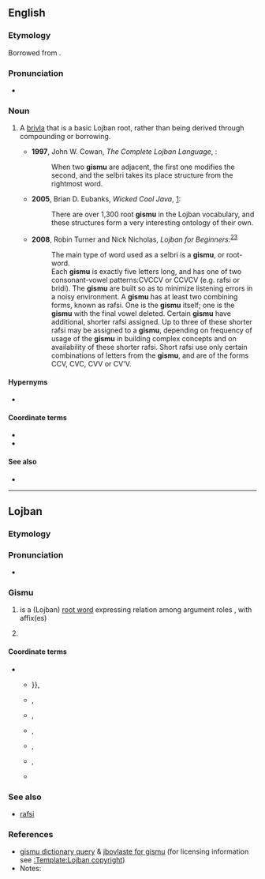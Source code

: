==English==
{{wikipedia|Lojban grammar}}

===Etymology===
Borrowed from {{bor|en|jbo|gismu|notext=1}}.

===Pronunciation===
* {{IPA|/ˈɡiːs.muː/|lang=en}}

===Noun===
{{en-noun|gismu}}

# {{lb|en|Lojban|_|grammar}} A [[brivla]] that is a basic Lojban root, rather than being derived through compounding or borrowing.
#* '''1997''', John W. Cowan, ''The Complete Lojban Language'', {{ISBN|0966028309}}:
#*: When two '''gismu''' are adjacent, the first one modifies the second, and the selbri takes its place structure from the rightmost word.
#* '''2005''', Brian D. Eubanks, ''Wicked Cool Java'', [http://books.google.com/books?vid=ISBN1593270615&id=diqHjRjMhW0C&pg=PA91&lpg=PA91&dq=gismu&sig=595_-1oi-rueN1aFqJhXGlYn9Fc]:
#*: There are over 1,300 root '''gismu''' in the Lojban vocabulary, and these structures form a very interesting ontology of their own.
#* '''2008''', Robin Turner and Nick Nicholas, ''Lojban for Beginners'':<sup>[http://jbotcan.org/docs/l4b/less2.html]</sup><sup>[http://www.lojban.org/tiki/tiki-index.php?page=Lojban%20Tutorial:%20Lesson%202]</sup>
#*: The main type of word used as a selbri is a '''gismu''', or root-word.
#*: Each '''gismu''' is exactly five letters long, and has one of two consonant-vowel patterns:CVCCV or CCVCV (e.g. rafsi or bridi). The '''gismu''' are built so as to minimize listening errors in a noisy environment. A '''gismu''' has at least two combining forms, known as rafsi. One is the '''gismu''' itself; one is the '''gismu''' with the final vowel deleted. Certain '''gismu''' have additional, shorter rafsi assigned. Up to three of these shorter rafsi may be assigned to a '''gismu''', depending on frequency of usage of the '''gismu''' in building complex concepts and on availability of these shorter rafsi. Short rafsi use only certain combinations of letters from the '''gismu''', and are of the forms CCV, CVC, CVV or CV'V.

====Hypernyms====
* {{l|en|brivla}}

====Coordinate terms====
* {{l|en|lujvo}}
* {{l|en|fu'ivla}}

====See also====
* {{l|en|rafsi}}

----

==Lojban==

===Etymology===
{{jbo-etym
|zh='''g'''eniuan|zh_t=根源|zh_tr=gēnyuán
|en=be'''is'''|en_t=base
|hi='''mu'''l|hi_t=मूल
|es=ra'''is'''|es_t=raíz
}}

===Pronunciation===
* {{IPA|/ˈɡismu/|lang=jbo}}

===Gismu===
{{jbo-gismu|gim|gi'u}}

# {{lb|jbo|grammar}} {{lb|jbo|selbri}} {{sumti|1}} is a (Lojban) [[root word]] expressing relation {{sumti|2}} among argument roles {{sumti|3}}, with affix(es) {{sumti|4}}
# {{lb|jbo|grammar}} {{lb|jbo|sumti}} {{l|en|root word}}

====Coordinate terms====
* {{sense|Lojban root word}}
** {{l|jbo|cmavo|gloss={{l|en|structure words}} ie: {{l|en|conjunctions}}, {{l|en|prepositions}}, {{l|en|articles}}, {{l|en|numerals}}, and some {{l|en|adverbs}}}}}},
** {{l|jbo|cmene|gloss=}},
** {{l|jbo|lujvo|gloss={{l|en|compound predicate word}}}},
** {{l|jbo|smuni|gloss=a {{l|en|meaning}}/{{l|en|interpretation}}}},
** {{l|jbo|sumti|gloss={{l|en|argument}}}},
** {{l|jbo|tanru|gloss=}},
** {{l|jbo|valsi|gloss=a {{l|en|word}}}}

===See also===
* [[rafsi]]

===References===
* [http://www.lojban.org/cgi-bin/dict.pl?Form=dict.pl1&Query=gismu&Strategy=*&Database=*&submit=Submit+query gismu dictionary query] & [http://jbovlaste.lojban.org/dict/gismu jbovlaste for gismu] (for licensing information see [[:Template:Lojban copyright]])
* Notes:
<references/>